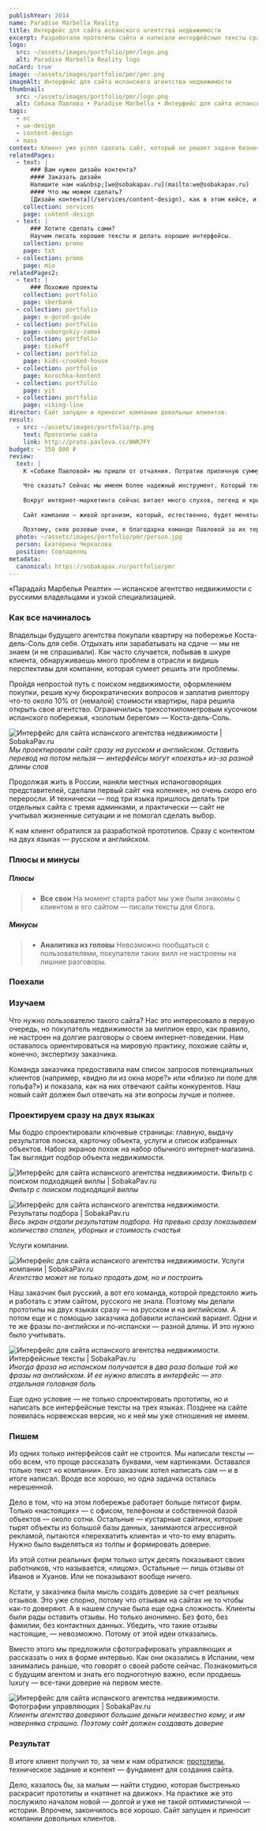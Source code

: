 ```yaml
---
publishYear: 2014
name: Paradise Marbella Reality
title: Интерфейс для сайта испанского агентства недвижимости
excerpt: Разработали прототипы сайта и написали интерфейсные тексты сразу на двух языках.
logo:
  src: ~/assets/images/portfolio/pmr/logo.png
  alt: Paradise Marbella Reality logo
noCard: true
image: ~/assets/images/portfolio/pmr/pmr.png
imageAlt: Интерфейс для сайта испанского агентства недвижимости
thumbnail:
  src: ~/assets/images/portfolio/pmr/logo.png
  alt: Собака Павлова • Paradise Marbella • Интерфейс для сайта испанского агентства недвижимости
tags:
  - ec
  - ux-design
  - content-design
  - mass
context: Клиент уже успел сделать сайт, который не решает задачи бизнеса. Теперь нужно было разрабатывать новый. Это сложная задача — не просто сделать удобно, но и показать, почему из полутора тысяч агентств недвижимости нужно выбрать именно это.
relatedPages:
  - text: |
      ### Вам нужен дизайн контента?
      #### Заказать дизайн
      Напишите нам на&nbsp;[we@sobakapav.ru](mailto:we@sobakapav.ru) 
      #### Что мы можем сделать?
      [Дизайн контента](/services/content-design), как в этом кейсе, и [многое другое](/services).  
    collection: services
    page: content-design
  - text: |
      ### Хотите сделать сами?
      Научим писать хорошие тексты и делать хорошие интерфейсы.
    collection: promo
    page: txt
  - collection: promo
    page: mio
relatedPages2:
  - text: |
      ### Похожие проекты
    collection: portfolio
    page: sberbank
  - collection: portfolio
    page: e-gorod-guide
  - collection: portfolio
    page: vuborgskiy-zamok
  - collection: portfolio
    page: tinkoff
  - collection: portfolio
    page: kids-crooked-house
  - collection: portfolio
    page: korochka-kontent
  - collection: portfolio
    page: yit
  - collection: portfolio
    page: viking-line
director: Сайт запущен и приносит компании довольных клиентов.
result:
  - src: ~/assets/images/portfolio/rp.png
    text: Прототипы сайта
    link: http://proto.pavlova.cc/WWK7FY
budget: ~ 350 000 ₽
review: 
  text: |
    К «Собаке Павловой» мы пришли от отчаяния. Потратив приличную сумму на разработку первого варианта сайта, быстро поняли, что он не тянет.

    Что сказать? Сейчас мы имеем более надежный инструмент. Который тянет чуть лучше, но пока напоминает паровоз начала ХХ века, а на его месте уже хочется видеть современный скоростной поезд. Я же всегда помню о народной мудрости, что никогда не стоит бежать вперёд паровоза :)
    
    Вокруг интернет-маркетинга сейчас витает много слухов, легенд и кривотолков. Если продажи не идут, разработчиков сайта винят в отсутствии SEO, в недостаточном шаманстве — во всем. По происшествии времени я стала спокойнее к этому относиться, как и к наплыву предложений оптимизировать сайт и советам сторонних экспертов, ибо советчиков всегда больше, чем пахарей.
    
    Сайт компании — живой организм, который, естественно, будет меняться по мере изменения реалий. А сейчас агентств недвижимости на побережье в полтора раза больше, чем тогда, когда мы начинали ( по последним данным, 1750). Найти клиента и сделать его счастливым — благородная цель, за которой скрываются и простейшие нужды команды. У всех сотрудников семьи, которые нужно кормить, а проект должен быть рентабелен. Расти и просто спокойно работать в такой обстановке очень сложно, конкуренция и борьба за клиента в этой области бизнеса нешуточная. Без здорового азарта и амбиций здесь не победить (и да, бюджет на маркетинг — это полдела).
    
    Поэтому, сняв розовые очки, я благодарна команде Павловой за их терпение и то, что они не спасовали перед трудностями. Когда есть вызов, его либо принимаешь, либо нет. Они его приняли. Без розовых очков и белых тапочек.
  photo: ~/assets/images/portfolio/pmr/person.jpg
  person: Екатерина Черкасова
  position: Совладелец
metadata:
  canonical: https://sobakapav.ru/portfolio/pmr
---
```


«Парадайз Марбелья Реалти» — испанское агентство недвижимости с русскими владельцами и узкой специализацией.

### Как все начиналось

Владельцы будущего агентства покупали квартиру на побережье Коста-дель-Соль для себя. Отдыхать или зарабатывать на сдаче — мы не знаем (и не спрашивали). Как часто случается, побывав в шкуре клиента, обнаруживаешь много проблем в отрасли и видишь перспективы для компании, которая сумеет решить эти проблемы.

Пройдя непростой путь с поиском недвижимости, оформлением покупки, решив кучу бюрократических вопросов и заплатив риелтору что-то около 10% от (немалой) стоимости квартиры, пара решила открыть свое агентство. Ограничились трехсоткилометровым кусочком испанского побережья, «золотым берегом» — Коста-дель-Соль.

![Интерфейс для сайта испанского агентства недвижимости | SobakaPav.ru](~/assets/images/portfolio/pmr/1.png)
_Мы проектировали сайт сразу на русском и английском. Оставить перевод на потом нельзя — интерфейсы могут «поехать» из-за разной длины слов_

Продолжая жить в России, наняли местных испаноговорящих представителей, сделали первый сайт «на коленке», но очень скоро его переросли. И технически — под три языка пришлось делать три отдельных сайта с тремя админками, и практически — сайт не учитывал жизненные ситуации и не помогал сделать выбор.

К нам клиент обратился за разработкой прототипов. Сразу с контентом на двух языках — русском и английском.

### Плюсы и минусы

##### Плюсы
>+ **Все свои**
>На момент старта работ мы уже были знакомы с клиентом и его сайтом — писали тексты для блога.

##### Минусы
>- **Аналитика из головы**
>Невозможно пообщаться с пользователями, покупатели таких вилл не настроены на лишние разговоры.

### Поехали

### Изучаем

Что нужно пользователю такого сайта? Нас это интересовало в первую очередь, но покупатель недвижимости за миллион евро, как правило, не настроен на долгие разговоры о своем интернет-поведении. Нам оставалось ориентироваться на мировую практику, похожие сайты и, конечно, экспертизу заказчика.

Команда заказчика предоставила нам список запросов потенциальных клиентов (например, «видно ли из окна море?» или «близко ли поле для гольфа?») и показала, как на них отвечают сайты конкурентов. Наш новый сайт должен был отвечать на эти вопросы лучше и полнее.

### Проектируем сразу на двух языках

Мы бодро спроектировали ключевые страницы: главную, выдачу результатов поиска, карточку объекта, услуги и список избранных объектов. Набор экранов похож на набор обычного интернет-магазина.
Так выглядит подбор объекта недвижимости.

![Интерфейс для сайта испанского агентства недвижимости. Фильтр с поиском подходящей виллы | SobakaPav.ru](~/assets/images/portfolio/pmr/2.png)
_Фильтр с поиском подходящей виллы_

![Интерфейс для сайта испанского агентства недвижимости. Результаты подбора | SobakaPav.ru](~/assets/images/portfolio/pmr/3.png)
_Весь экран отдали результатам подбора. На превью сразу показываем количество спален, уборных и стоимость счастья_

Услуги компании.

![Интерфейс для сайта испанского агентства недвижимости. Услуги компании | SobakaPav.ru](~/assets/images/portfolio/pmr/4.png)
_Агентство может не только продать дом, но и построить_

Наш заказчик был русский, а вот его команда, которой предстояло жить и работать с этим сайтом, русского не знала. Поэтому мы делали прототипы на двух языках сразу — на русском и на английском. А потом еще и с помощью заказчика добавили испанский вариант. Одни и те же фразы по-английски и по-испански — разной длины. И это нужно было учитывать.

![Интерфейс для сайта испанского агентства недвижимости. Интерфейсные тексты | SobakaPav.ru](~/assets/images/portfolio/pmr/5.png)
_Иногда фраза на испанском получается в два раза больше той же фразы на английском. И ее нужно вписать в интерфейс — это отдельная головная боль_

Еще одно условие — не только спроектировать прототипы, но и написать все интерфейсные тексты на трех языках. Позднее на сайте появилась норвежская версия, но к ней мы уже отношения не имеем.

### Пишем

Из одних только интерфейсов сайт не строится. Мы написали тексты — обо всем, что проще рассказать буквами, чем картинками. Оставался только текст «о компании». Его заказчик хотел написать сам — и в итоге написал. Вроде все хорошо, но одна задачка осталась нерешенной.

Дело в том, что на этом побережье работает больше пятисот фирм. Только «настоящих» — с офисом, телефоном и собственной базой объектов — около сотни. Остальные — кустарные сайтики, которые тырят объекты из большой базы данных, занимаются агрессивной рекламой, пытаются «перехватить клиента» и что-то ему впарить. Нужно было выделяться из толпы и формировать доверие.

Из этой сотни реальных фирм только штук десять показывают своих работников, что называется, «лицом». Остальные — лишь отзывы от Иванов и Хуанов. Или не показывают вообще ничего.

Кстати, у заказчика была мысль создать доверие за счет реальных отзывов. Это уже спорно, потому что отзывам на сайтах не то чтобы как-то доверяют. А в нашем случае была еще одна сложность. Клиенты были рады оставить отзывы. Но только анонимно. Без фото, без фамилии, без контактных данных. Убедить, что такие отзывы настоящие, — невозможно. Потому от этой идеи отказались.

Вместо этого мы предложили сфотографировать управляющих и рассказать о них в форме интервью. Как они оказались в Испании, чем занимались раньше, что говорят о своей работе сейчас. Познакомиться с будущим агентом и знать его подноготную важно, если продаешь luxury — все-таки доверие на первом месте.

![Интерфейс для сайта испанского агентства недвижимости. Фотографии управляющих | SobakaPav.ru](~/assets/images/portfolio/pmr/6.png)
_Клиенты агентства доверяют большие деньги неизвестно кому, и им наверняка страшно. Поэтому сайт должен создавать доверие_

### Результат

В итоге клиент получил то, за чем к нам обратился: [прототипы](http://proto.pavlova.cc/WWK7FY), техническое задание и контент — фундамент для создания сайта.

Дело, казалось бы, за малым — найти студию, которая быстренько раскрасит прототипы и «натянет на движок». На практике же это послужило началом новой — долгой и уже не такой оптимистичной — истории. Впрочем, закончилось все хорошо. Сайт запущен и приносит компании довольных клиентов.

